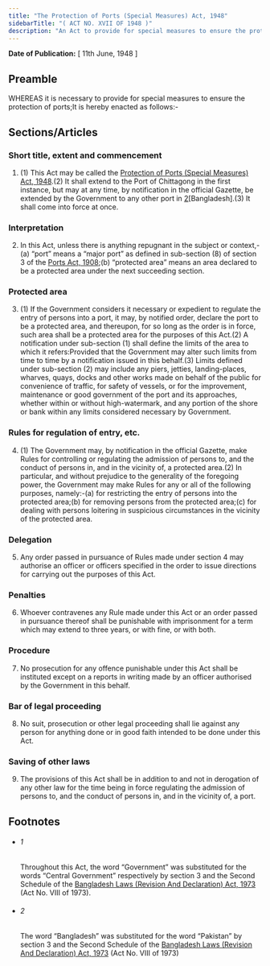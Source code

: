 ```yaml
---
title: "The Protection of Ports (Special Measures) Act, 1948"
sidebarTitle: "( ACT NO. XVII OF 1948 )"
description: "An Act to provide for special measures to ensure the protection of ports.1♣"
---
```


**Date of Publication:** [ 11th June, 1948 ]

## Preamble

WHEREAS it is necessary to provide for special measures to ensure the protection of ports;It is hereby enacted as follows:-

## Sections/Articles

### Short title, extent and commencement

1. (1) This Act may be called the [Protection of Ports (Special Measures) Act, 1948](/act-226.html "Protection of Ports (Special Measures) Act, 1948").(2) It shall extend to the Port of Chittagong in the first instance, but may at any time, by notification in the official Gazette, be extended by the Government to any other port in [2](1)[Bangladesh].(3) It shall come into force at once.

### Interpretation

2. In this Act, unless there is anything repugnant in the subject or context,-(a) “port” means a “major port” as defined in sub-section (8) of section 3 of the [Ports Act, 1908](/act-89.html "Ports Act, 1908");(b) “protected area” means an area declared to be a protected area under the next succeeding section.

### Protected area

3. (1) If the Government considers it necessary or expedient to regulate the entry of persons into a port, it may, by notified order, declare the port to be a protected area, and thereupon, for so long as the order is in force, such area shall be a protected area for the purposes of this Act.(2) A notification under sub-section (1) shall define the limits of the area to which it refers:Provided that the Government may alter such limits from time to time by a notification issued in this behalf.(3) Limits defined under sub-section (2) may include any piers, jetties, landing-places, wharves, quays, docks and other works made on behalf of the public for convenience of traffic, for safety of vessels, or for the improvement, maintenance or good government of the port and its approaches, whether within or without high-watermark, and any portion of the shore or bank within any limits considered necessary by Government.

### Rules for regulation of entry, etc.

4. (1) The Government may, by notification in the official Gazette, make Rules for controlling or regulating the admission of persons to, and the conduct of persons in, and in the vicinity of, a protected area.(2) In particular, and without prejudice to the generality of the foregoing power, the Government may make Rules for any or all of the following purposes, namely:-(a) for restricting the entry of persons into the protected area;(b) for removing persons from the protected area;(c) for dealing with persons loitering in suspicious circumstances in the vicinity of the protected area.

### Delegation

5. Any order passed in pursuance of Rules made under section 4 may authorise an officer or officers specified in the order to issue directions for carrying out the purposes of this Act.

### Penalties

6. Whoever contravenes any Rule made under this Act or an order passed in pursuance thereof shall be punishable with imprisonment for a term which may extend to three years, or with fine, or with both.

### Procedure

7. No prosecution for any offence punishable under this Act shall be instituted except on a reports in writing made by an officer authorised by the Government in this behalf.

### Bar of legal proceeding

8. No suit, prosecution or other legal proceeding shall lie against any person for anything done or in good faith intended to be done under this Act.

### Saving of other laws

9. The provisions of this Act shall be in addition to and not in derogation of any other law for the time being in force regulating the admission of persons to, and the conduct of persons in, and in the vicinity of, a port.

## Footnotes

- ###### 1

  Throughout this Act, the word “Government” was substituted for the words “Central Government” respectively by section 3 and the Second Schedule of the [Bangladesh Laws (Revision And Declaration) Act, 1973](/act-430.html "Bangladesh Laws (Revision And Declaration) Act, 1973") (Act No. VIII of 1973).

- ###### 2

  The word “Bangladesh” was substituted for the word “Pakistan” by section 3 and the Second Schedule of the [Bangladesh Laws (Revision And Declaration) Act, 1973](/act-430.html "Bangladesh Laws (Revision And Declaration) Act, 1973") (Act No. VIII of 1973)
